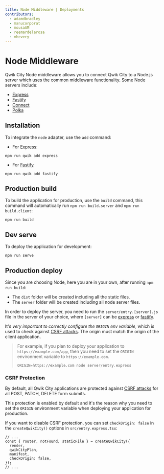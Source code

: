 ```yaml
---
title: Node Middleware | Deployments
contributors:
  - adamdbradley
  - manucorporat
  - mousaAM
  - reemardelarosa
  - mhevery
---
```


# Node Middleware

Qwik City Node middleware allows you to connect Qwik City to a Node.js server which uses the common middleware functionality. Some Node servers include:

- [Express](https://expressjs.com/)
- [Fastify](https://fastify.dev/)
- [Connect](https://www.npmjs.com/package/connect)
- [Polka](https://www.npmjs.com/package/polka)

## Installation

To integrate the `node` adapter, use the `add` command:

- For [Express](https://expressjs.com/):

```shell
npm run qwik add express
```

- For [Fastify](https://fastify.dev/)

```shell
npm run qwik add fastify
```

## Production build

To build the application for production, use the `build` command, this command will automatically run `npm run build.server` and `npm run build.client`:

```shell
npm run build
```

## Dev serve

To deploy the application for development:

```shell
npm run serve
```

## Production deploy

Since you are choosing Node, here you are in your own, after running `npm run build`:

- The `dist` folder will be created including all the static files.
- The `server` folder will be created including all node server files.

In order to deploy the server, you need to run the `server/entry.[server].js` file in the server of your choice, where `[server]` can be [express](https://expressjs.com/) or [fastify](https://fastify.dev/).

It's *very important to correctly configure the `ORIGIN` env variable*, which is used to check against [CSRF attacks](https://owasp.org/www-community/attacks/csrf). The origin must match the origin of the client application.

> For example, if you plan to deploy your application to `https://example.com/app`, then you need to set the `ORIGIN` environment variable to `https://example.com`.
>
> ```shell
> ORIGIN=https://example.com node server/entry.express
> ```

### CSRF Protection

By default, all Qwik City applications are protected against [CSRF attacks](https://owasp.org/www-community/attacks/csrf) for all POST, PATCH, DELETE form submits.

This protection is enabled by default and it's the reason why you need to set the `ORIGIN` environment variable when deploying your application for production.

If you want to disable CSRF protection, you can set `checkOrigin: false` in the `createQwikCity()` options in `src/entry.express.tsx`:

```tsx {6} /checkOrigin/ title="entry.express.tsx"
// ...
const { router, notFound, staticFile } = createQwikCity({
  render,
  qwikCityPlan,
  manifest,
  checkOrigin: false,
});
// ...
```
